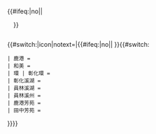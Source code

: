 <includeonly><div class="nowrap" style="white-space:nowrap;display:inline-block; vertical-align: middle;">{{#ifeq:{{{pantone|}}}|no||<div style="background-color: {{彰化捷運顏色|{{{1}}}}}; text-align: center; height: 1em; width: 1em;float:left;"></div>}}</div>{{#switch:{{{2}}}|icon|notext=|{{#ifeq:{{{pantone|}}}|no||&nbsp;}}{{#switch: {{{1}}}
 | 鹿港 = [[鹿港線|{{Color|#888|鹿港線}}]]
 | 和美 = [[和美線|{{Color|#888|和美線}}]]
 | 環 | 彰化環 = [[彰化環線|{{Color|#888|彰化環線}}]]
 | 彰化溪湖 = [[彰化溪湖線|{{Color|#888|彰化溪湖線}}]]
 | 員林溪湖 = [[員林溪湖線|{{Color|#888|員林溪湖線}}]]
 | 員林溪州 = [[員林溪州線|{{Color|#888|員林溪州線}}]]
 | 鹿港芳苑 = [[鹿港芳苑線|{{Color|#888|鹿港芳苑線}}]]
 | 田中芳苑 = [[田中芳苑線|{{Color|#888|田中芳苑線}}]]
}}}}</includeonly><noinclude>
{{Documentation}}
</noinclude>